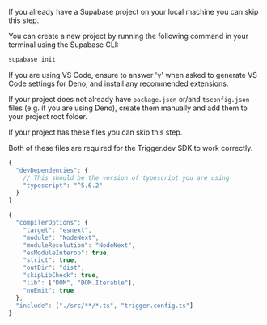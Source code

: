<Step title="Optional step 1: create a new Supabase project">

<Info> If you already have a Supabase project on your local machine you can skip this step.</Info>

You can create a new project by running the following command in your terminal using the Supabase CLI:

```bash
supabase init
```

<Note>
  If you are using VS Code, ensure to answer 'y' when asked to generate VS Code settings for Deno,
  and install any recommended extensions.
</Note>

</Step>

<Step title="Optional step 2: create package.json and tsconfig.json files">

If your project does not already have `package.json` or/and `tsconfig.json` files (e.g. if you are using Deno), create them manually and add them to your project root folder.

<Info> If your project has these files you can skip this step.</Info>

Both of these files are required for the Trigger.dev SDK to work correctly.

```ts package.json
{
  "devDependencies": {
    // This should be the version of typescript you are using
    "typescript": "^5.6.2"
  }
}
```

```ts tsconfig.json
{
  "compilerOptions": {
    "target": "esnext",
    "module": "NodeNext",
    "moduleResolution": "NodeNext",
    "esModuleInterop": true,
    "strict": true,
    "outDir": "dist",
    "skipLibCheck": true,
    "lib": ["DOM", "DOM.Iterable"],
    "noEmit": true
  },
  "include": ["./src/**/*.ts", "trigger.config.ts"]
}
```

</Step>
